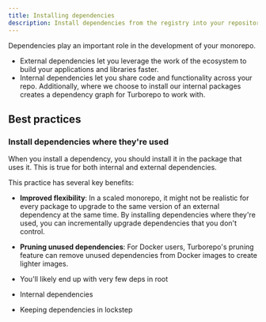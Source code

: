 ```yaml
---
title: Installing dependencies
description: Install dependencies from the registry into your repository.
---
```


Dependencies play an important role in the development of your monorepo.

- External dependencies let you leverage the work of the ecosystem to build your applications and libraries faster.
- Internal dependencies let you share code and functionality across your repo. Additionally, where we choose to install our internal packages creates a dependency graph for Turborepo to work with.

## Best practices

### Install dependencies where they're used

When you install a dependency, you should install it in the package that uses it. This is true for both internal and external dependencies.

This practice has several key benefits:

- **Improved flexibility**: In a scaled monorepo, it might not be realistic for every package to upgrade to the same version of an external dependency at the same time. By installing dependencies where they're used, you can incrementally upgrade dependencies that you don't control.
- **Pruning unused dependencies**: For Docker users, Turborepo's pruning feature can remove unused dependencies from Docker images to create lighter images.

- You'll likely end up with very few deps in root
- Internal dependencies
- Keeping dependencies in lockstep
